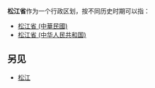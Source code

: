 '''松江省'''作为一个行政区划，按不同历史时期可以指：

* [[松江省_(中華民國)|松江省 (中華民國)]]
* [[松江省_(中华人民共和国)|松江省 (中华人民共和国)]]

== 另见 ==
* [[松江|松江]]

{{disambig|S松|Cat=三字中国省名消歧义}}